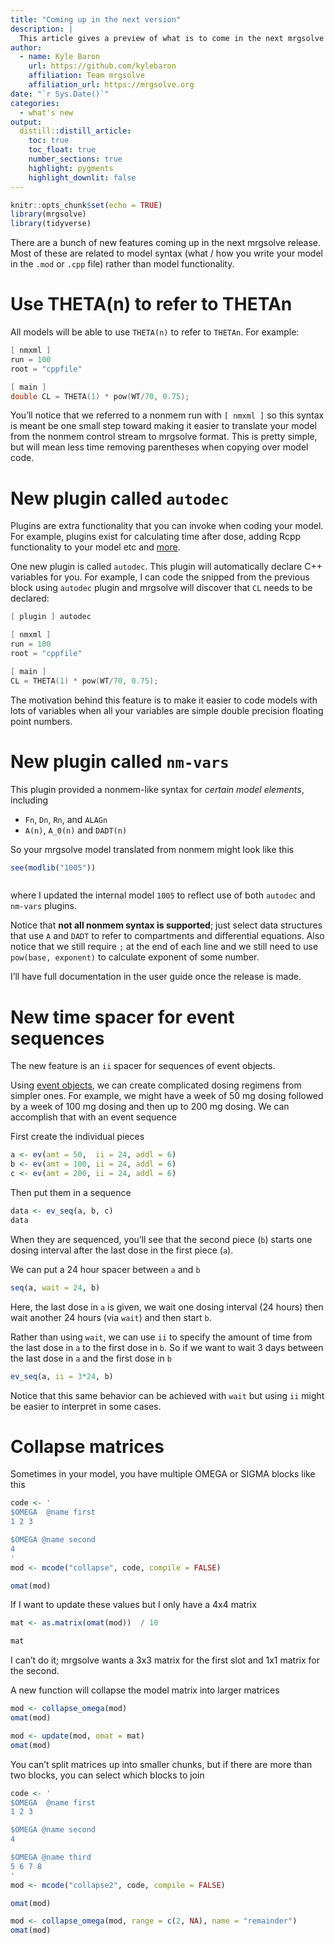 ```yaml
---
title: "Coming up in the next version"
description: |
  This article gives a preview of what is to come in the next mrgsolve release.
author:
  - name: Kyle Baron
    url: https://github.com/kylebaron
    affiliation: Team mrgsolve
    affiliation_url: https://mrgsolve.org
date: "`r Sys.Date()`"
categories:
  - what's new
output: 
  distill::distill_article: 
    toc: true
    toc_float: true
    number_sections: true
    highlight: pygments
    highlight_downlit: false 
---
```


```r
knitr::opts_chunk$set(echo = TRUE)
library(mrgsolve)
library(tidyverse)
```

There are a bunch of new features coming up in the next mrgsolve release. Most 
of these are related to model syntax (what / how you write your model in the 
`.mod` or `.cpp` file) rather than model functionality. 

# Use THETA(n) to refer to THETAn

All models will be able to use `THETA(n)` to refer to `THETAn`. For example:


```c
[ nmxml ] 
run = 100
root = "cppfile"

[ main ] 
double CL = THETA(1) * pow(WT/70, 0.75);
```

You'll notice that we referred to a nonmem run with `[ nmxml ]` so this syntax
is meant be one small step toward making it easier to translate your model 
from the nonmem control stream to mrgsolve format. This is pretty simple, but 
will mean less time removing parentheses when copying over model code. 

# New plugin called `autodec`

Plugins are extra functionality that you can invoke when coding your model. 
For example, plugins exist for calculating time after dose, adding Rcpp 
functionality to your model etc and [more](https://mrgsolve.org/user_guide/model-specification.html#block-plugin).

One new plugin is called `autodec`. This plugin will automatically declare 
C++ variables for you. For example, I can code the snipped from the previous
block using `autodec` plugin and mrgsolve will discover that `CL` needs to be
declared:

```c
[ plugin ] autodec

[ nmxml ] 
run = 100
root = "cppfile"

[ main ] 
CL = THETA(1) * pow(WT/70, 0.75);
```

The motivation behind this feature is to make it easier to code models with 
lots of variables when all your variables are simple double precision floating 
point numbers.

# New plugin called `nm-vars`

This plugin provided a nonmem-like syntax for _certain model elements_, 
including 

- `Fn`, `Dn`, `Rn`, and `ALAGn`
- `A(n)`, `A_0(n)` and `DADT(n)`

So your mrgsolve model translated from nonmem might look like this

```r
see(modlib("1005"))
```

```c

```

where I updated the internal model `1005` to reflect use of both `autodec` and 
`nm-vars` plugins. 

Notice that __not all nonmem syntax is supported__; just select data structures
that use `A` and `DADT` to refer to compartments and differential equations.
Also notice that we still require `;` at the end of each line and we still 
need to use `pow(base, exponent)` to calculate exponent of some number. 

I'll have full documentation in the user guide once the release is made. 


# New time spacer for event sequences

The new feature is an `ii` spacer for sequences of event objects. 

Using [event objects](https://mrgsolve.org/user_guide/event-chapter.html), 
we can create complicated dosing regimens from simpler ones. For example, we
might have a week of 50 mg dosing followed by a week of 100 mg dosing and then 
up to 200 mg dosing. We can accomplish that with an event sequence

First create the individual pieces

```r
a <- ev(amt = 50,  ii = 24, addl = 6)
b <- ev(amt = 100, ii = 24, addl = 6)
c <- ev(amt = 200, ii = 24, addl = 6)
```

Then put them in a sequence

```r
data <- ev_seq(a, b, c)
data
```

When they are sequenced, you'll see that the second piece (`b`) starts one
dosing interval after the last dose in the first piece (`a`). 

We can put a 24 hour spacer between `a` and `b`

```r
seq(a, wait = 24, b)
```

Here, the last dose in `a` is given, we wait one dosing interval (24 hours) then 
wait another 24 hours (via `wait`) and then start `b`. 

Rather than using `wait`, we can use `ii` to specify the amount of time 
from the last dose in `a` to the first dose in `b`. So if we want to wait 3 days
between the last dose in `a` and the first dose in `b`

```r
ev_seq(a, ii = 3*24, b)
```

Notice that this same behavior can be achieved with `wait` but using `ii` 
might be easier to interpret in some cases. 

#  Collapse matrices

Sometimes in your model, you have multiple OMEGA or SIGMA blocks like this

```r
code <- '
$OMEGA  @name first
1 2 3

$OMEGA @name second
4
'
mod <- mcode("collapse", code, compile = FALSE)

omat(mod)
```


If I want to update these values but I only have a 4x4 matrix

```r
mat <- as.matrix(omat(mod))  / 10

```

```r
mat
```

I can't do it; mrgsolve wants a 3x3 matrix for the first slot and 1x1 matrix
for the second. 

A new function will collapse the model matrix into larger matrices

```r
mod <- collapse_omega(mod)
omat(mod)
```

```r
mod <- update(mod, omat = mat)
omat(mod)
```

You can't split matrices up into smaller chunks, but if there are more than 
two blocks, you can select which blocks to join

```r
code <- '
$OMEGA  @name first
1 2 3

$OMEGA @name second
4

$OMEGA @name third
5 6 7 8
'
mod <- mcode("collapse2", code, compile = FALSE)

omat(mod)

mod <- collapse_omega(mod, range = c(2, NA), name = "remainder")
omat(mod)
```
